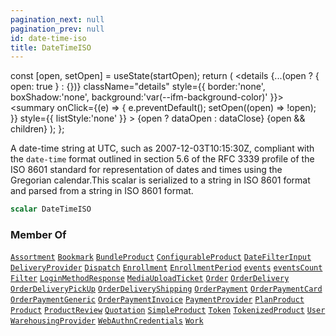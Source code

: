 ```yaml
---
pagination_next: null
pagination_prev: null
id: date-time-iso
title: DateTimeISO
---
```









  const [open, setOpen] = useState(startOpen);
  return (
    <details {...(open ? { open: true } : {})} className="details" style={{ border:'none', boxShadow:'none', background:'var(--ifm-background-color)' }}>
      <summary
        onClick={(e) => {
          e.preventDefault();
          setOpen((open) => !open);
        }}
        style={{ listStyle:'none' }}
      >
      {open ? dataOpen : dataClose}
      </summary>
      {open && children}
    </details>
  );
};








A date-time string at UTC, such as 2007-12-03T10:15:30Z, compliant with the `date-time` format outlined in section 5.6 of the RFC 3339 profile of the ISO 8601 standard for representation of dates and times using the Gregorian calendar.This scalar is serialized to a string in ISO 8601 format and parsed from a string in ISO 8601 format.


```graphql
scalar DateTimeISO
```








### Member Of

[`Assortment`](/schema/types/objects/assortment.mdx)  <Badge class="badge badge--secondary" text="object"/><Bullet />[`Bookmark`](/schema/types/objects/bookmark.mdx)  <Badge class="badge badge--secondary" text="object"/><Bullet />[`BundleProduct`](/schema/types/objects/bundle-product.mdx)  <Badge class="badge badge--secondary" text="object"/><Bullet />[`ConfigurableProduct`](/schema/types/objects/configurable-product.mdx)  <Badge class="badge badge--secondary" text="object"/><Bullet />[`DateFilterInput`](/schema/types/inputs/date-filter-input.mdx)  <Badge class="badge badge--secondary" text="input"/><Bullet />[`DeliveryProvider`](/schema/types/objects/delivery-provider.mdx)  <Badge class="badge badge--secondary" text="object"/><Bullet />[`Dispatch`](/schema/types/objects/dispatch.mdx)  <Badge class="badge badge--secondary" text="object"/><Bullet />[`Enrollment`](/schema/types/objects/enrollment.mdx)  <Badge class="badge badge--secondary" text="object"/><Bullet />[`EnrollmentPeriod`](/schema/types/objects/enrollment-period.mdx)  <Badge class="badge badge--secondary" text="object"/><Bullet />[`events`](/schema/operations/queries/events.mdx)  <Badge class="badge badge--secondary" text="query"/><Bullet />[`eventsCount`](/schema/operations/queries/events-count.mdx)  <Badge class="badge badge--secondary" text="query"/><Bullet />[`Filter`](/schema/types/objects/filter.mdx)  <Badge class="badge badge--secondary" text="object"/><Bullet />[`LoginMethodResponse`](/schema/types/objects/login-method-response.mdx)  <Badge class="badge badge--secondary" text="object"/><Bullet />[`MediaUploadTicket`](/schema/types/objects/media-upload-ticket.mdx)  <Badge class="badge badge--secondary" text="object"/><Bullet />[`Order`](/schema/types/objects/order.mdx)  <Badge class="badge badge--secondary" text="object"/><Bullet />[`OrderDelivery`](/schema/types/interfaces/order-delivery.mdx)  <Badge class="badge badge--secondary" text="interface"/><Bullet />[`OrderDeliveryPickUp`](/schema/types/objects/order-delivery-pick-up.mdx)  <Badge class="badge badge--secondary" text="object"/><Bullet />[`OrderDeliveryShipping`](/schema/types/objects/order-delivery-shipping.mdx)  <Badge class="badge badge--secondary" text="object"/><Bullet />[`OrderPayment`](/schema/types/interfaces/order-payment.mdx)  <Badge class="badge badge--secondary" text="interface"/><Bullet />[`OrderPaymentCard`](/schema/types/objects/order-payment-card.mdx)  <Badge class="badge badge--secondary" text="object"/><Bullet />[`OrderPaymentGeneric`](/schema/types/objects/order-payment-generic.mdx)  <Badge class="badge badge--secondary" text="object"/><Bullet />[`OrderPaymentInvoice`](/schema/types/objects/order-payment-invoice.mdx)  <Badge class="badge badge--secondary" text="object"/><Bullet />[`PaymentProvider`](/schema/types/objects/payment-provider.mdx)  <Badge class="badge badge--secondary" text="object"/><Bullet />[`PlanProduct`](/schema/types/objects/plan-product.mdx)  <Badge class="badge badge--secondary" text="object"/><Bullet />[`Product`](/schema/types/interfaces/product.mdx)  <Badge class="badge badge--secondary" text="interface"/><Bullet />[`ProductReview`](/schema/types/objects/product-review.mdx)  <Badge class="badge badge--secondary" text="object"/><Bullet />[`Quotation`](/schema/types/objects/quotation.mdx)  <Badge class="badge badge--secondary" text="object"/><Bullet />[`SimpleProduct`](/schema/types/objects/simple-product.mdx)  <Badge class="badge badge--secondary" text="object"/><Bullet />[`Token`](/schema/types/objects/token.mdx)  <Badge class="badge badge--secondary" text="object"/><Bullet />[`TokenizedProduct`](/schema/types/objects/tokenized-product.mdx)  <Badge class="badge badge--secondary" text="object"/><Bullet />[`User`](/schema/types/objects/user.mdx)  <Badge class="badge badge--secondary" text="object"/><Bullet />[`WarehousingProvider`](/schema/types/objects/warehousing-provider.mdx)  <Badge class="badge badge--secondary" text="object"/><Bullet />[`WebAuthnCredentials`](/schema/types/objects/web-authn-credentials.mdx)  <Badge class="badge badge--secondary" text="object"/><Bullet />[`Work`](/schema/types/objects/work.mdx)  <Badge class="badge badge--secondary" text="object"/>

